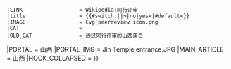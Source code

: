{{WPBannerMeta
|PROJECT                = 山西
 |BANNER_NAME           = Template:山西专题
 |substcheck            = <includeonly>{{subst:</includeonly><includeonly>substcheck}}</includeonly>
 |small                 = {{{small|}}}
 |category              = {{{category|¬}}}
 |listas                = {{{listas|}}}
|IMAGE_LEFT             = Datong 14 grotta.jpg
|QUALITY_SCALE          = inline
 |class                 = {{class mask|{{{class|}}}|future=yes}}
|auto                   = {{{auto|}}}
|importance             = {{{importance|}}}
|ASSESSMENT_CAT         = 山西条目
|ASSESSMENT_LINK        = PJ:山西/评级
|COMMENTS               = yes
|COMMENTS_CAT           = 含有评论页的山西条目
|attention              = {{{attention|}}}
 |ATTENTION_CAT         = 需要关注的山西条目
|note 1                 = {{{ref|}}}
 |NOTE_1_TEXT           = 根据标记，本条目需要补充更多[[WP:列明来源|来源]]'''[[WP:可供查证|以供查证]]'''。
 |NOTE_1_IMAGE          = Question_book-4.svg
 |NOTE_1_CAT            = 需要补充来源的山西条目
|note 2 = {{{photo|}}}
 |NOTE_2_TEXT = 根据标记，本条目需要添加图片以提升条目品质。
 |NOTE_2_IMAGE = Gnome-image-x-generic.svg
 |NOTE_2_CAT = 需要添加图片的山西条目
|infobox                = {{{needs-infobox|}}}
 |INFOBOX_CAT           = 需要信息框的山西条目
 |peer review           = {{{peer|}}}
 |old peer review       = {{#switch:{{lc:{{{old-peer|¬}}}}}||¬|no=|yes}}
 |LINK                  = Wikipedia:同行评审
 |title                 = {{#switch:{{lc:{{{old-peer|¬}}}}}||¬|no|yes={{SUBJECTPAGENAME}}|#default={{{old-peer|}}}}}
 |IMAGE                 = Cvg peerreview icon.png
 |CAT                   = 
 |OLD_CAT               = 通过同行评审的山西条目
|PORTAL                 = 山西
|PORTAL_IMG             = Jin Temple entrance.JPG
|MAIN_ARTICLE           = [[山西]]
|HOOK_COLLAPSED         = {{WPBannerMeta/hooks/notecounter
 |category              = {{{category|¬}}}
 |BANNER_NAME           = Template:山西专题
 |note 1                = {{{peer|}}}
 |note 2                = {{{old-peer|}}}
}}}}<noinclude>
{{documentation}}
</noinclude>